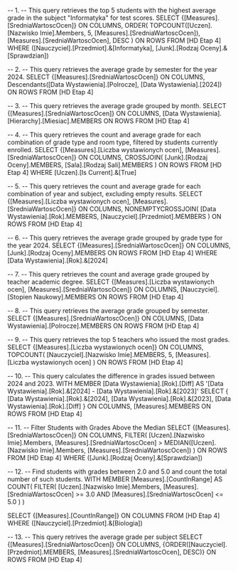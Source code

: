 -- 1.
-- This query retrieves the top 5 students with the highest average grade in the subject "Informatyka" for test scores.
SELECT 
    {[Measures].[SredniaWartoscOcen]} ON COLUMNS,
    ORDER(
        TOPCOUNT([Uczen].[Nazwisko Imie].Members, 5, [Measures].[SredniaWartoscOcen]), 
        [Measures].[SredniaWartoscOcen], 
        DESC
    ) ON ROWS
FROM [HD Etap 4]
WHERE ([Nauczyciel].[Przedmiot].&[Informatyka], [Junk].[Rodzaj Oceny].&[Sprawdzian])


-- 2.
-- This query retrieves the average grade by semester for the year 2024.
SELECT 
    {[Measures].[SredniaWartoscOcen]} ON COLUMNS, 
    Descendants([Data Wystawienia].[Polrocze], [Data Wystawienia].[2024]) ON ROWS 
FROM [HD Etap 4]

-- 3.
-- This query retrieves the average grade grouped by month.
SELECT 
    {[Measures].[SredniaWartoscOcen]} ON COLUMNS, 
    [Data Wystawienia].[Hierarchy].[Miesiac].MEMBERS ON ROWS 
FROM [HD Etap 4]


-- 4.
-- This query retrieves the count and average grade for each combination of grade type and room type, filtered by students currently enrolled.
SELECT
    {[Measures].[Liczba wystawionych ocen], [Measures].[SredniaWartoscOcen]} ON COLUMNS,
    CROSSJOIN(
        [Junk].[Rodzaj Oceny].MEMBERS,
        [Sala].[Rodzaj Sali].MEMBERS
    ) ON ROWS
FROM [HD Etap 4]
WHERE [Uczen].[Is Current].&[True]


-- 5.
-- This query retrieves the count and average grade for each combination of year and subject, excluding empty results.
SELECT 
    {[Measures].[Liczba wystawionych ocen], [Measures].[SredniaWartoscOcen]} ON COLUMNS,
    NONEMPTYCROSSJOIN(
		[Data Wystawienia].[Rok].MEMBERS,
        [Nauczyciel].[Przedmiot].MEMBERS
    ) ON ROWS
FROM [HD Etap 4]


-- 6.
-- This query retrieves the average grade grouped by grade type for the year 2024.
SELECT 
    {[Measures].[SredniaWartoscOcen]} ON COLUMNS,
    [Junk].[Rodzaj Oceny].MEMBERS ON ROWS
FROM [HD Etap 4]
WHERE [Data Wystawienia].[Rok].&[2024]
 

-- 7.
-- This query retrieves the count and average grade grouped by teacher academic degree.
SELECT 
    {[Measures].[Liczba wystawionych ocen], [Measures].[SredniaWartoscOcen]} ON COLUMNS,
    [Nauczyciel].[Stopien Naukowy].MEMBERS ON ROWS
FROM [HD Etap 4]


-- 8.
-- This query retrieves the average grade grouped by semester.
SELECT 
    {[Measures].[SredniaWartoscOcen]} ON COLUMNS,
    [Data Wystawienia].[Polrocze].MEMBERS ON ROWS
FROM [HD Etap 4]


-- 9.
-- This query retrieves the top 5 teachers who issued the most grades.
SELECT 
    {[Measures].[Liczba wystawionych ocen]} ON COLUMNS,
    TOPCOUNT(
        [Nauczyciel].[Nazwisko Imie].MEMBERS, 
        5, 
        [Measures].[Liczba wystawionych ocen]
    ) ON ROWS
FROM [HD Etap 4]


-- 10.
-- This query calculates the difference in grades issued between 2024 and 2023.
WITH 
    MEMBER [Data Wystawienia].[Rok].[Diff] AS 
        '[Data Wystawienia].[Rok].&[2024] - [Data Wystawienia].[Rok].&[2023]'
SELECT 
    {
        [Data Wystawienia].[Rok].&[2024], 
        [Data Wystawienia].[Rok].&[2023], 
        [Data Wystawienia].[Rok].[Diff]
    } ON COLUMNS,
    [Measures].MEMBERS ON ROWS
FROM [HD Etap 4]

-- 11.
-- Filter Students with Grades Above the Median
SELECT 
    {[Measures].[SredniaWartoscOcen]} ON COLUMNS,
    FILTER(
        [Uczen].[Nazwisko Imie].Members,
        [Measures].[SredniaWartoscOcen] > MEDIAN([Uczen].[Nazwisko Imie].Members, [Measures].[SredniaWartoscOcen])
    ) ON ROWS
FROM [HD Etap 4]
WHERE ([Junk].[Rodzaj Oceny].&[Sprawdzian])


-- 12.
-- Find students with grades between 2.0 and 5.0 and count the total number of such students.
WITH MEMBER [Measures].[CountInRange] AS
    COUNT(
        FILTER(
            [Uczen].[Nazwisko Imie].Members,
            [Measures].[SredniaWartoscOcen] >= 3.0 AND [Measures].[SredniaWartoscOcen] <= 5.0
        )
    )

SELECT 
    {[Measures].[CountInRange]} ON COLUMNS
FROM [HD Etap 4]
WHERE ([Nauczyciel].[Przedmiot].&[Biologia])


-- 13.
-- This query retrives the average grade per subject
SELECT 
    {[Measures].[SredniaWartoscOcen]} ON COLUMNS, 
    {ORDER([Nauczyciel].[Przedmiot].MEMBERS, [Measures].[SredniaWartoscOcen], DESC)} ON ROWS 
FROM [HD Etap 4]